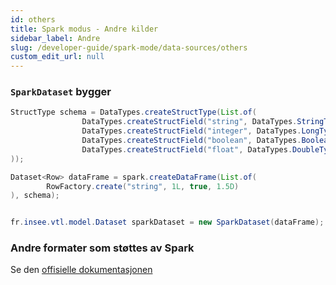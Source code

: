 ```yaml
---
id: others
title: Spark modus - Andre kilder
sidebar_label: Andre
slug: /developer-guide/spark-mode/data-sources/others
custom_edit_url: null
---
```


### `SparkDataset` bygger

```java
StructType schema = DataTypes.createStructType(List.of(
                DataTypes.createStructField("string", DataTypes.StringType, false),
                DataTypes.createStructField("integer", DataTypes.LongType, false),
                DataTypes.createStructField("boolean", DataTypes.BooleanType, false),
                DataTypes.createStructField("float", DataTypes.DoubleType, false)
));

Dataset<Row> dataFrame = spark.createDataFrame(List.of(
        RowFactory.create("string", 1L, true, 1.5D)
), schema);


fr.insee.vtl.model.Dataset sparkDataset = new SparkDataset(dataFrame);
```

### Andre formater som støttes av Spark

Se den [offisielle dokumentasjonen](https://spark.apache.org/docs/latest/sql-data-sources.html)

